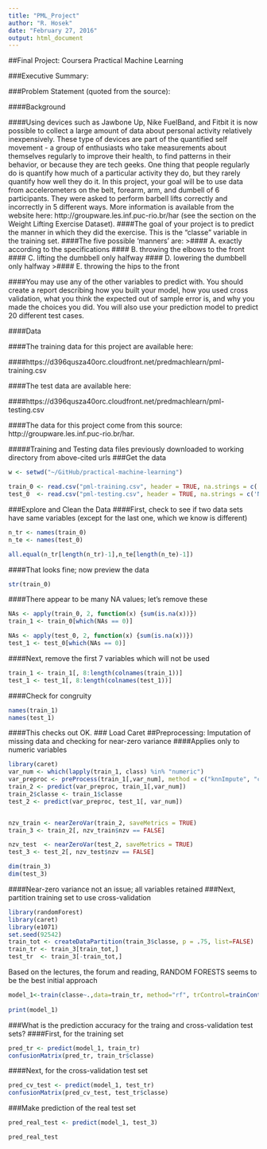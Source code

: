 ---
title: "PML_Project"
author: "R. Hosek"
date: "February 27, 2016"
output: html_document
---
##Final Project: Coursera Practical Machine Learning

###Executive Summary:

###Problem Statement (quoted from the source):

####Background

####Using devices such as Jawbone Up, Nike FuelBand, and Fitbit it is now possible to collect a large amount of data about personal activity relatively inexpensively. These type of devices are part of the quantified self movement - a group of enthusiasts who take measurements about themselves regularly to improve their health, to find patterns in their behavior, or because they are tech geeks. One thing that people regularly do is quantify how much of a particular activity they do, but they rarely quantify how well they do it. In this project, your goal will be to use data from accelerometers on the belt, forearm, arm, and dumbell of 6 participants. They were asked to perform barbell lifts correctly and incorrectly in 5 different ways. More information is available from the website here: http://groupware.les.inf.puc-rio.br/har (see the section on the Weight Lifting Exercise Dataset).
####The goal of your project is to predict the manner in which they did the exercise. This is the "classe" variable in the training set. 
####The five possible 'manners' are:
>####  A. exactly according to the specifications
####  B. throwing the elbows to the front
####  C. lifting the dumbbell only halfway
####  D. lowering the dumbbell only halfway
>####  E. throwing the hips to the front

####You may use any of the other variables to predict with. You should create a report describing how you built your model, how you used cross validation, what you think the expected out of sample error is, and why you made the choices you did. You will also use your prediction model to predict 20 different test cases.

####Data

####The training data for this project are available here:

####https://d396qusza40orc.cloudfront.net/predmachlearn/pml-training.csv

####The test data are available here:

####https://d396qusza40orc.cloudfront.net/predmachlearn/pml-testing.csv

####The data for this project come from this source: http://groupware.les.inf.puc-rio.br/har. 


#####Training and Testing data files previously downloaded to working directory from above-cited urls
###Get the data
```{r cache=TRUE}
w <- setwd("~/GitHub/practical-machine-learning")

train_0 <- read.csv("pml-training.csv", header = TRUE, na.strings = c('NA', '', '#DIV/0!'))
test_0  <- read.csv("pml-testing.csv", header = TRUE, na.strings = c('NA', '', '#DIV/0!'))
```

###Explore and Clean the Data
####First, check to see if two data sets have same variables (except for the last one, which we know is different)
```{r highlight=TRUE}

n_tr <- names(train_0)
n_te <- names(test_0)

all.equal(n_tr[length(n_tr)-1],n_te[length(n_te)-1])
```
####That looks fine; now preview the data

```{r highlight=TRUE}

str(train_0)
```
####There appear to be many NA values; let's remove these 

```{r highlight=TRUE}

NAs <- apply(train_0, 2, function(x) {sum(is.na(x))})
train_1 <- train_0[which(NAs == 0)]

NAs <- apply(test_0, 2, function(x) {sum(is.na(x))})
test_1 <- test_0[which(NAs == 0)]
```

####Next, remove the first 7 variables which will not be used

```{r highlight=TRUE}  
  
train_1 <- train_1[, 8:length(colnames(train_1))]
test_1 <- test_1[, 8:length(colnames(test_1))]

```
####Check for congruity

```{r highlight=TRUE}

names(train_1)
names(test_1)

```
####This checks out OK.
### Load Caret 
##Preprocessing: Imputation of missing data and checking for near-zero variance 
####Applies only to numeric variables

```{r highlight=TRUE}
library(caret)
var_num <- which(lapply(train_1, class) %in% "numeric")
var_preproc <- preProcess(train_1[,var_num], method = c("knnImpute", "center", "scale"))
train_2 <- predict(var_preproc, train_1[,var_num])
train_2$classe <- train_1$classe
test_2 <- predict(var_preproc, test_1[, var_num])


nzv_train <- nearZeroVar(train_2, saveMetrics = TRUE)
train_3 <- train_2[, nzv_train$nzv == FALSE]

nzv_test  <- nearZeroVar(test_2, saveMetrics = TRUE)
test_3 <- test_2[, nzv_test$nzv == FALSE]

dim(train_3)
dim(test_3)

```
####Near-zero variance not an issue; all variables retained
###Next, partition training set to use cross-validation


```{r highlight=TRUE}
library(randomForest)
library(caret)
library(e1071)
set.seed(92542)
train_tot <- createDataPartition(train_3$classe, p = .75, list=FALSE)
train_tr <- train_3[train_tot,]
test_tr  <- train_3[-train_tot,]

```
Based on the lectures, the forum and reading, RANDOM FORESTS seems to be the best initial approach


```{r highlight=TRUE, cache=TRUE}

model_1<-train(classe~.,data=train_tr, method="rf", trControl=trainControl(method="cv"), number=5,  allowParallel=TRUE)
              
print(model_1)

```
###What is the prediction accuracy for the traing and cross-validation test sets?
####First, for the training set

```{r highlight=TRUE}
pred_tr <- predict(model_1, train_tr)
confusionMatrix(pred_tr, train_tr$classe)                  

```

####Next, for the cross-validation test set


```{r highlight=TRUE}
pred_cv_test <- predict(model_1, test_tr)
confusionMatrix(pred_cv_test, test_tr$classe)

```
###Make prediction of the real test set



```{r highlight=TRUE}
pred_real_test <- predict(model_1, test_3)

pred_real_test
```





